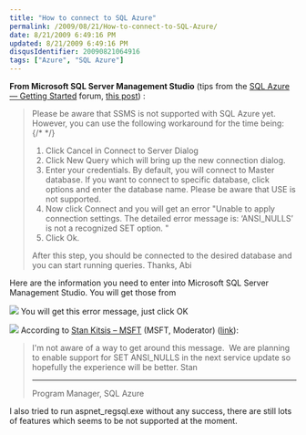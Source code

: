 ```yaml
---
title: "How to connect to SQL Azure"
permalink: /2009/08/21/How-to-connect-to-SQL-Azure/
date: 8/21/2009 6:49:16 PM
updated: 8/21/2009 6:49:16 PM
disqusIdentifier: 20090821064916
tags: ["Azure", "SQL Azure"]
---
```

**From Microsoft SQL Server Management Studio** (tips from the [SQL Azure — Getting Started](http://social.msdn.microsoft.com/Forums/en-US/ssdsgetstarted/threads "SQL Azure — Getting Started") forum, [this post](http://social.msdn.microsoft.com/Forums/en-US/ssdsgetstarted/thread/aca1d494-0b52-4661-b022-86c4101ba6ca)) :

> Please be aware that SSMS is not supported with SQL Azure yet. However, you can use the following workaround for the time being:
{/* <!-- more --> */}
> 
> 1. Click Cancel in Connect to Server Dialog
> 2. Click New Query which will bring up the new connection dialog.
> 3. Enter your credentials. By default, you will connect to Master database. If you want to connect to specific database, click options and enter the database name. Please be aware that USE <database> is not supported.
> 4. Now click Connect and you will get an error "Unable to apply connection settings. The detailed error message is: ‘ANSI_NULLS’ is not a recognized SET option. "
> 5. Click Ok.
> 
> After this step, you should be connected to the desired database and you can start running queries.
> Thanks,
> Abi

Here are the information you need to enter into Microsoft SQL Server Management Studio. You will get those from 

![](/images/2009/How-to-connect-to-SQL-Azure-1.png)
You will get this error message, just click OK

![](/images/2009/How-to-connect-to-SQL-Azure-2.png)
According to [Stan Kitsis – MSFT](http://social.msdn.microsoft.com/Profile/en-US/?user=Stan%20Kitsis%20-%20MSFT&referrer=http%3a%2f%2fsocial.msdn.microsoft.com%2fForums%2fen-US%2fssdsgetstarted%2fthread%2f73a35b8d-28d8-442e-9589-27d1c38ece6f&rh=2E4GwI8mKjrhaaGn4hTAEWcMRxrCexEDmfuOVZ5mzwU%3d&sp=forums)<abbr> (MSFT</abbr><abbr>, Moderator) ([link](http://social.msdn.microsoft.com/Forums/en-US/ssdsgetstarted/thread/73a35b8d-28d8-442e-9589-27d1c38ece6f)): </abbr>

> I'm not aware of a way to get around this message.  We are planning to enable support for SET ANSI_NULLS in the next service update so hopefully the experience will be better.
> Stan
> 
> * * *
> Program Manager, SQL Azure

I also tried to run aspnet_regsql.exe without any success, there are still lots of features which seems to be not supported at the moment.
